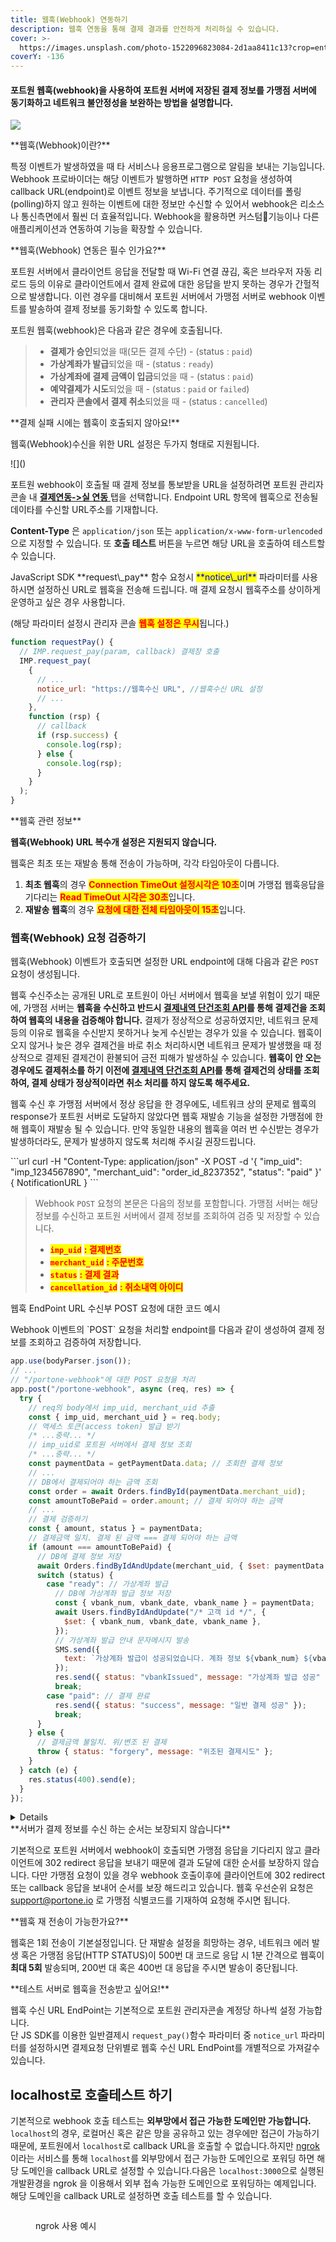 ```yaml
---
title: 웹훅(Webhook) 연동하기
description: 웹훅 연동을 통해 결제 결과를 안전하게 처리하실 수 있습니다.
cover: >-
  https://images.unsplash.com/photo-1522096823084-2d1aa8411c13?crop=entropy&cs=srgb&fm=jpg&ixid=MnwxOTcwMjR8MHwxfHNlYXJjaHwxfHxzZW5kfGVufDB8fHx8MTY4MTcxNzQ3NQ&ixlib=rb-4.0.3&q=85
coverY: -136
---
```



#### 포트원 **웹훅**(webhook)을 사용하여 포트원 서버에 저장된 결제 정보를 가맹점 서버에 동기화하고 네트워크 불안정성을 보완하는 방법을 설명합니다.

![](</gitbook-assets/ko/image (310).png>)

<Hint style="info">
**웹훅(Webhook)이란?**

특정 이벤트가 발생하였을 때 타 서비스나 응용프로그램으로 알림을 보내는 기능입니다. Webhook 프로바이더는 해당 이벤트가 발행하면 `HTTP POST` 요청을 생성하여 callback URL(endpoint)로 이벤트 정보을 보냅니다. 주기적으로 데이터를 폴링(polling)하지 않고 원하는 이벤트에 대한 정보만 수신할 수 있어서 webhook은 리소스나 통신측면에서 훨씬 더 효율적입니다. Webhook을 활용하면 커스텀기능이나 다른 애플리케이션과 연동하여 기능을 확장할 수 있습니다.

</Hint>

<Hint style="success">
**웹훅(Webhook) 연동은 필수 인가요?**

포트원 서버에서 클라이언트 응답을 전달할 때 Wi-Fi 연결 끊김, 혹은 브라우저 자동 리로드 등의 이유로 클라이언트에서 결제 완료에 대한 응답을 받지 못하는 경우가 간헐적으로 발생합니다. 이런 경우를 대비해서 포트원 서버에서 가맹점 서버로 webhook 이벤트를 발송하여 결제 정보를 동기화할 수 있도록 합니다.

</Hint>

포트원 웹훅(webhook)은 다음과 같은 경우에 호출됩니다.

> - **결제가 승인**되었을 때(모든 결제 수단) - (status : `paid`)
> - **가상계좌가 발급**되었을 때 - (status : `ready`)
> - **가상계좌에 결제 금액이 입금**되었을 때 - (status : `paid`)
> - **예약결제가 시도**되었을 때 - (status : `paid` or `failed`)
> - **관리자 콘솔에서 결제 취소**되었을 때 - (status : `cancelled`)

<Hint style="danger">
**결제 실패 시에는 웹훅이 호출되지 않아요!**

</Hint>

웹훅(Webhook)수신을 위한 URL 설정은 두가지 형태로 지원됩니다.

<Tabs>
<Tab title="관리자콘솔 설정">
![](</gitbook-assets/ko/image (331).png>)

포트원 webhook이 호출될 때 결제 정보를 통보받을 URL을 설정하려면 포트원 관리자 콘솔 내 [**결제연동->실 연동** ](https://admin.portone.io/integration?tab=production)탭을 선택합니다. Endpoint URL 항목에 웹훅으로 전송될 데이타를 수신할 URL주소를 기재합니다.

**Content-Type** 은 `application/json` 또는 `application/x-www-form-urlencoded`으로 지정할 수 있습니다. 또 **호출 테스트** 버튼을 누르면 해당 URL을 호출하여 테스트할 수 있습니다.

</Tab>

<Tab title="파라미터 설정">
JavaScript SDK **request\_pay** 함수 요청시 <mark style="color:blue;">**notice\_url**</mark> 파라미터를 사용하시면 설정하신 URL로 웹훅을 전송해 드립니다. 매 결제 요청시 웹훅주소를 상이하게 운영하고 싶은 경우 사용합니다.

(해당 파라미터 설정시 관리자 콘솔 <mark style="color:red;">**웹훅 설정은 무시**</mark>됩니다.)

```javascript title="client-side"
function requestPay() {
  // IMP.request_pay(param, callback) 결제창 호출
  IMP.request_pay(
    {
      // ...
      notice_url: "https://웹훅수신 URL", //웹훅수신 URL 설정
      // ...
    },
    function (rsp) {
      // callback
      if (rsp.success) {
        console.log(rsp);
      } else {
        console.log(rsp);
      }
    }
  );
}
```

</Tab>
</Tabs>

<Hint style="info">
**웹훅 관련 정보**

**웹훅(Webhook) URL 복수개 설정은 지원되지 않습니다.**

웹훅은 최초 또는 재발송 통해 전송이 가능하며, 각각 타임아웃이 다릅니다.

1. **최초 웹훅**의 경우 <mark style="color:red;">**Connection TimeOut 설정시각은 10초**</mark>이며 가맹접 웹훅응답을 기다리는 <mark style="color:red;">**Read TimeOut 시각은 30초**</mark>입니다.
2. **재발송 웹훅**의 경우 <mark style="color:red;">**요청에 대한 전체 타임아웃이 15초**</mark>입니다.
</Hint>

### 웹훅(Webhook) 요청 검증하기 <a href="#webhook" id="webhook"></a>

웹훅(Webhook) 이벤트가 호출되면 설정한 URL endpoint에 대해 다음과 같은 `POST` 요청이 생성됩니다.

웹훅 수신주소는 공개된 URL로 포트원이 아닌 서버에서 웹훅을 보낼 위험이 있기 때문에, 가맹점 서버는 **웹훅을 수신하고 반드시 [결제내역 단건조회 API](../api/payment-api/get-payment-by-impuid-api)를 통해 결제건을 조회하여 웹훅의 내용을 검증해야 합니다.**
결제가 정상적으로 성공하였지만, 네트워크 문제 등의 이유로 웹훅을 수신받지 못하거나 늦게 수신받는 경우가 있을 수 있습니다. 웹훅이 오지 않거나 늦은 경우 결제건을 바로 취소 처리하시면
네트워크 문제가 발생했을 때 정상적으로 결제된 결제건이 환불되어 금전 피해가 발생하실 수 있습니다. **웹훅이 안 오는 경우에도 결제취소를 하기 이전에
[결제내역 단건조회 API](../api/payment-api/get-payment-by-impuid-api)를 통해 결제건의 상태를 조회하여, 결제 상태가 정상적이라면 취소 처리를 하지 않도록 해주세요.**

웹훅 수신 후 가맹점 서버에서 정상 응답을 한 경우에도, 네트워크 상의 문제로 웹훅의 response가 포트원 서버로 도달하지 않았다면 웹훅 재발송 기능을 설정한 가맹점에 한해 웹훅이 재발송 될 수 있습니다.
만약 동일한 내용의 웹훅을 여러 번 수신받는 경우가 발생하더라도, 문제가 발생하지 않도록 처리해 주시길 권장드립니다.

<Tabs>
<Tab title="cURL">
```url
curl -H "Content-Type: application/json" -X POST -d '{ "imp_uid": "imp_1234567890", "merchant_uid": "order_id_8237352", "status": "paid" }' { NotificationURL }
```

</Tab>
</Tabs>

> Webhook `POST` 요청의 본문은 다음의 정보를 포함합니다. 가맹점 서버는 해당 정보를 수신하고 포트원 서버에서 결제 정보를 조회하여 검증 및 저장할 수 있습니다.
>
> - <mark style="color:red;">**`imp_uid`**</mark>
>   <mark style="color:red;">**: 결제번호**</mark>
> - <mark style="color:red;">**`merchant_uid`**</mark>
>   <mark style="color:red;">**: 주문번호**</mark>
> - <mark style="color:red;">**`status`**</mark>
>   <mark style="color:red;">**: 결제 결과**</mark>
> - <mark style="color:red;">**`cancellation_id`**</mark>
>   <mark style="color:red;">**: 취소내역 아이디**</mark>

웹훅 EndPoint URL 수신부 POST 요청에 대한 코드 예시

<Tabs>
<Tab title="Node.js">
Webhook 이벤트의 `POST` 요청을 처리할 endpoint를 다음과 같이 생성하여 결제 정보를 조회하고 검증하여 저장합니다.

```javascript title="server-side"
app.use(bodyParser.json());
// ...
// "/portone-webhook"에 대한 POST 요청을 처리
app.post("/portone-webhook", async (req, res) => {
  try {
    // req의 body에서 imp_uid, merchant_uid 추출
    const { imp_uid, merchant_uid } = req.body;
    // 액세스 토큰(access token) 발급 받기
    /* ...중략... */
    // imp_uid로 포트원 서버에서 결제 정보 조회
    /* ...중략... */
    const paymentData = getPaymentData.data; // 조회한 결제 정보
    // ...
    // DB에서 결제되어야 하는 금액 조회
    const order = await Orders.findById(paymentData.merchant_uid);
    const amountToBePaid = order.amount; // 결제 되어야 하는 금액
    // ...
    // 결제 검증하기
    const { amount, status } = paymentData;
    // 결제금액 일치. 결제 된 금액 === 결제 되어야 하는 금액
    if (amount === amountToBePaid) {
      // DB에 결제 정보 저장
      await Orders.findByIdAndUpdate(merchant_uid, { $set: paymentData });
      switch (status) {
        case "ready": // 가상계좌 발급
          // DB에 가상계좌 발급 정보 저장
          const { vbank_num, vbank_date, vbank_name } = paymentData;
          await Users.findByIdAndUpdate("/* 고객 id */", {
            $set: { vbank_num, vbank_date, vbank_name },
          });
          // 가상계좌 발급 안내 문자메시지 발송
          SMS.send({
            text: `가상계좌 발급이 성공되었습니다. 계좌 정보 ${vbank_num} ${vbank_date} ${vbank_name}`,
          });
          res.send({ status: "vbankIssued", message: "가상계좌 발급 성공" });
          break;
        case "paid": // 결제 완료
          res.send({ status: "success", message: "일반 결제 성공" });
          break;
      }
    } else {
      // 결제금액 불일치. 위/변조 된 결제
      throw { status: "forgery", message: "위조된 결제시도" };
    }
  } catch (e) {
    res.status(400).send(e);
  }
});
```

</Tab>
</Tabs>

<Details>
<p slot="summary"> 포트원 IP 리스트 </p>

포트원의 웹훅은 다음의 세 가지 IP 주소로부터 발송됩니다. Inbound 요청에 방화벽 규칙을 설정해야 하는 등 필요한 경우에 한해 사용해 주시길 바랍니다.

> - <mark style="color:red;">**52.78.100.19**</mark>
> - <mark style="color:red;">**52.78.48.223**</mark>
> - <mark style="color:red;">**52.78.5.241**</mark>

</Details>

<Hint style="danger">
**서버가 결제 정보를 수신 하는 순서는 보장되지 않습니다**

기본적으로 포트원 서버에서 webhook이 호출되면 가맹점 응답을 기다리지 않고 클라이언트에 302 redirect 응답을 보내기 때문에 결과 도달에 대한 순서를 보장하지 않습니다. 다만 가맹점 요청이 있을 경우 webhook 호출이후에 클라이언트에 302 redirect 또는 callback 응답을 보내어 순서를 보장 해드리고 있습니다. 웹훅 우선순위 요청은 [support@portone.io](mailto:support@portone.io) 로 가맹점 식별코드를 기재하여 요청해 주시면 됩니다.

</Hint>

<Hint style="info">
**웹훅 재 전송이 가능한가요?**

웹훅은 1회 전송이 기본설정입니다. 단 재발송 설정을 희망하는 경우, 네트워크 에러 발생 혹은 가맹점 응답(HTTP STATUS)이 500번 대 코드로 응답 시 1분 간격으로 웹훅이 **최대 5회** 발송되며,
200번 대 혹은 400번 대 응답을 주시면 발송이 중단됩니다.

</Hint>

<Hint style="info">
**테스트 서버로 웹훅을 전송받고 싶어요!**

웹훅 수신 URL EndPoint는 기본적으로 포트원 관리자콘솔 계정당 하나씩 설정 가능합니다.\
단 JS SDK를 이용한 일반결제시 `request_pay()`함수 파라미터 중 `notice_url` 파라미터를 설정하시면
결제요청 단위별로 웹훅 수신 URL EndPoint를 개별적으로 가져갈수 있습니다.

</Hint>

## localhost로 호출테스트 하기

기본적으로 webhook 호출 테스트는 **외부망에서 접근 가능한 도메인만 가능합니다.** `localhost`의 경우, 로컬머신 혹은 같은 망을 공유하고 있는 경우에만 접근이 가능하기 때문에, 포트원에서 `localhost`로 callback URL을 호출할 수 없습니다.하지만 [ngrok](https://ngrok.com/) 이라는 서비스를 통해 `localhost`를 외부망에서 접근 가능한 도메인으로 포워딩 하면 해당 도메인을 callback URL로 설정할 수 있습니다.다음은 `localhost:3000`으로 실행된 개발환경을 ngrok 을 이용해서 외부 접속 가능한 도메인으로 포워딩하는 예제입니다. 해당 도메인을 callback URL로 설정하면 호출 테스트를 할 수 있습니다.

<figure>
  <img src="/gitbook-assets/ko/ngrok.gif" alt="" />
  <figcaption>
    <p>ngrok 사용 예시</p>
  </figcaption>
</figure>
